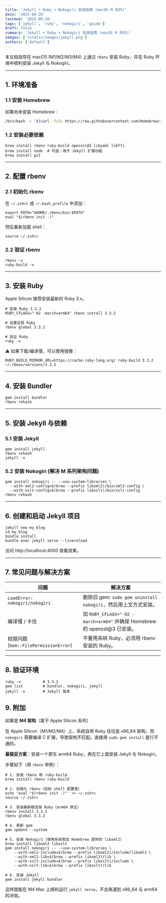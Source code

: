 ```yaml
---
title: 'Jekyll + Ruby + Nokogiri 安装指南 (macOS M 系列)'
date: '2025-09-20'
lastmod: '2025-09-20'
tags: ['jekyll', 'ruby', 'nokogiri', 'guide']
draft: false
summary: 'Jekyll + Ruby + Nokogiri 安装指南 (macOS M 系列)'
images: ['/static/images/jekyll.png']
authors: ['default']
---
```


本文档指导在 macOS (M1/M2/M3/M4) 上通过 `rbenv` 安装 Ruby，并在 Ruby 环境中顺利安装 Jekyll 与 Nokogiri。

---

## 1. 环境准备

### 1.1 安装 Homebrew

如果尚未安装 Homebrew：

```bash
/bin/bash -c "$(curl -fsSL https://raw.githubusercontent.com/Homebrew/install/HEAD/install.sh)"
```

### 1.2 安装必要依赖

```
brew install rbenv ruby-build openssl@3 libyaml libffi
brew install node  # 可选：用于 Jekyll 扩展功能
brew install git
```

------

## 2. 配置 rbenv

### 2.1 初始化 rbenv

在 `~/.zshrc` 或 `~/.bash_profile` 中添加：

```
export PATH="$HOME/.rbenv/bin:$PATH"
eval "$(rbenv init -)"
```

然后重新加载 shell：

```
source ~/.zshrc
```

### 2.2 验证 rbenv

```
rbenv -v
ruby-build -v
```

------

## 3. 安装 Ruby

Apple Silicon 推荐安装最新的 Ruby 3.x。

```
# 安装 Ruby 3.3.2
RUBY_CFLAGS="-O2 -march=arm64" rbenv install 3.3.2

# 设置全局 Ruby
rbenv global 3.3.2

# 验证 Ruby
ruby -v
```

⚠️ 如果下载/编译慢，可以使用镜像：

```
RUBY_BUILD_MIRROR_URL=https://cache.ruby-lang.org/ ruby-build 3.3.2 ~/.rbenv/versions/3.3.2
```

------

## 4. 安装 Bundler

```
gem install bundler
rbenv rehash
```

------

## 5. 安装 Jekyll 与依赖

### 5.1 安装 Jekyll

```
gem install jekyll
rbenv rehash
jekyll -v
```

### 5.2 安装 Nokogiri (解决 M 系列架构问题)

```
gem install nokogiri -- --use-system-libraries \
  --with-xml2-config=$(brew --prefix libxml2)/bin/xml2-config \
  --with-xslt-config=$(brew --prefix libxslt)/bin/xslt-config
rbenv rehash
```

------

## 6. 创建和启动 Jekyll 项目

```
jekyll new my_blog
cd my_blog
bundle install
bundle exec jekyll serve --livereload
```

访问 http://localhost:4000 查看效果。

------

## 7. 常见问题与解决方案

| 问题                                  | 解决方案                                                     |
| ------------------------------------- | ------------------------------------------------------------ |
| `LoadError: nokogiri/nokogiri`        | 删除旧 gem: `sudo gem uninstall nokogiri`，然后用上文方式安装。 |
| 编译慢 / 卡住                         | 加 `RUBY_CFLAGS="-O2 -march=arm64"` 并确保 Homebrew 的 openssl@3 已安装。 |
| 权限问题 (`Gem::FilePermissionError`) | 不要用系统 Ruby，必须用 rbenv 安装的 Ruby。                  |

------

## 8. 验证环境

```
ruby -v          # 3.3.2
gem list         # bundler, nokogiri, jekyll
jekyll -v        # Jekyll 版本
```

## 9. 附加

如果是 **M4 架构**（属于 Apple Silicon 系列）

在 Apple Silicon（M1/M2/M4）上，系统自带 Ruby 往往是 x86_64 架构，而 `nokogiri` 需要编译 C 扩展，导致架构不匹配。直接用 `sudo gem install` 是行不通的。

**最稳妥方案**：安装一个原生 arm64 Ruby，再在它上面安装 Jekyll 与 Nokogiri。

步骤如下（用 `rbenv` 举例）：

```
# 1. 安装 rbenv 和 ruby-build
brew install rbenv ruby-build

# 2. 初始化 rbenv（加到 shell 配置里）
echo 'eval "$(rbenv init -)"' >> ~/.zshrc
source ~/.zshrc

# 3. 安装最新稳定版 Ruby（arm64 原生）
rbenv install 3.3.2
rbenv global 3.3.2

# 4. 更新 gem
gem update --system

# 5. 安装 Nokogiri（使用系统库加 Homebrew 提供的 libxml2）
brew install libxml2 libxslt
gem install nokogiri -- --use-system-libraries \
    --with-xml2-include=$(brew --prefix libxml2)/include/libxml2 \
    --with-xml2-lib=$(brew --prefix libxml2)/lib \
    --with-xslt-include=$(brew --prefix libxslt)/include \
    --with-xslt-lib=$(brew --prefix libxslt)/lib

# 6. 安装 Jekyll
gem install jekyll bundler

```

这样就能在 M4 Mac 上顺利运行 `jekyll serve`，不会再遇到 x86_64 与 arm64 的冲突。